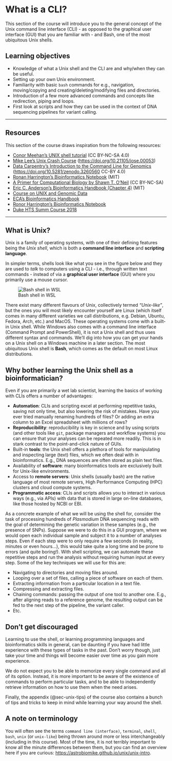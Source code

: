 # What is a CLI?

This section of the course will introduce you to the general concept of the Unix command line interface (CLI) - as opposed to the graphical user interface (GUI) that you are familiar with - and Bash, one of the most ubiquitous Unix shells.

## Learning objectives

-   Knowledge of what a Unix shell and the CLI are and why/when they can be useful.
-   Setting up your own Unix environment.
-   Familiarity with basic `bash` commands for e.g., navigation, moving/copying and creating/deleting/modifying files and directories.
-   Introduction of a few more advanced commands and concepts like redirection, piping and loops.
-   First look at scripts and how they can be used in the context of DNA sequencing pipelines for variant calling.

---

## Resources {.unnumbered}

This section of the course draws inspiration from the following resources:

- [Conor Meehan's UNIX shell tutorial](https://conmeehan.github.io/UNIXtutorial.html) (CC BY-NC-SA 4.0)
- [Mike Lee's Unix Crash Course](https://astrobiomike.github.io/unix/) (<https://doi.org/10.21105/jose.00053>)
- [Data Carpentry's Introduction to the Command Line for Genomics](https://datacarpentry.org/shell-genomics/) (<https://doi.org/10.5281/zenodo.3260560> CC-BY 4.0)
- [Ronan Harrington's Bioinformatics Notebook](https://rnnh.github.io/bioinfo-notebook/docs/cl_intro.html) (MIT)
- [A Primer for Computational Biology by Shawn T. O’Neil](https://open.oregonstate.education/computationalbiology/) (CC BY-NC-SA)
- [Eric C. Anderson's Bioinformatics Handbook (Chapter 4)](https://eriqande.github.io/eca-bioinf-handbook/essential-unixlinux-terminal-knowledge.html) (MIT)
- [Course on UNIX and Genomic Data](https://ngs-course.readthedocs.io/en/praha-november-2023/)
- [ECA's Bioinformatics Handbook](https://eriqande.github.io/eca-bioinf-handbook/essential-unixlinux-terminal-knowledge.html)
- [Ronor Harrington's Bioinformatics Notebook](https://rnnh.github.io/bioinfo-notebook/docs/cl_intro.html)
- [Duke HTS Summ Course 2018](https://people.duke.edu/~ccc14/duke-hts-2018/janice/2_Intro_to_Unix_and_bash.html)


<!-- TODO: add citations for resources -->

---

## What is Unix?

Unix is a family of operating systems, with one of their defining features being the *Unix shell*, which is both a **command line interface** and **scripting language**.

In simpler terms, shells look like what you see in the figure below and they are used to *talk* to computers using a CLI - i.e., through written text commands - instead of via a **graphical user interface** (GUI) where you primarily use a mouse cursor.

![Bash shell in WSL](../assets/bash-shell.png)

There exist many different flavours of Unix, collectively termed *"Unix-like"*, but the ones you will most likely encounter yourself are Linux (which itself comes in many different varieties we call distributions, e.g. Debian, Ubuntu, Fedora, Arch, etc.) and MacOS. These operating systems come with a built-in Unix shell. While Windows also comes with a command line interface (Command Prompt and PowerShell), it is not a Unix shell and thus uses different syntax and commands. We'll dig into how you can get your hands on a Unix shell on a Windows machine in a later section. The most ubiquitous Unix shell is **Bash**, which comes as the default on most Linux distributions.

## Why bother learning the Unix shell as a bioinformatician?

Even if you are primarily a wet lab scientist, learning the basics of working with CLIs offers a number of advantages:

-   **Automation**: CLIs and scripting excel at performing repetitive tasks, saving not only time, but also lowering the risk of mistakes. Have you ever tried manually renaming hundreds of files? Or adding an extra column to an Excel spreadsheet with millions of rows?
-   **Reproducibility**: reproducibility is key in science and by using scripts (and other tools like `git`, package managers and workflow systems) you can ensure that your analyses can be repeated more readily. This is in stark contrast to the point-and-click nature of GUIs.
-   Built-in **tools**: the Unix shell offers a plethora of tools for manipulating and inspecting large (text) files, which we often deal with in bioinformatics. E.g., DNA sequences are often stored as plain text files.
-   Availability of **software**: many bioinformatics tools are exclusively built for Unix-like environments.
-   Access to **remote servers**: Unix shells (usually bash) are the native language of most remote servers, High Performance Computing (HPC) clusters and cloud compute systems.
-   **Programmatic access**: CLIs and scripts allows you to interact in various ways (e.g., via APIs) with data that is stored in large on-line databases, like those hosted by NCBI or EBI.

As a concrete example of what we will be using the shell for, consider the task of processing hundreds of *Plasmodium* DNA sequencing reads with the goal of determining the genetic variation in these samples (e.g., the presence of SNPs). Suppose we were to do this in a GUI program, where we would open each individual sample and subject it to a number of analyses steps. Even if each step were to only require a few seconds (in reality, minutes or even hours...), this would take quite a long time and be prone to errors (and quite boring!). With shell scripting, we can automate these repetitive steps and run the analysis without requiring human input at every step. Some of the key techniques we will use for this are:

-   Navigating to directories and moving files around.
-   Looping over a set of files, calling a piece of software on each of them.
-   Extracting information from a particular location in a text file.
-   Compressing and extracting files.
-   Chaining commands: passing the output of one tool to another one. E.g., after aligning reads to a reference genome, the resulting output can be fed to the next step of the pipeline, the variant caller.
-   Etc.

## Don't get discouraged

Learning to use the shell, or learning programming languages and bioinformatics skills in general, can be daunting if you have had little experience with these types of tasks in the past. Don't worry though, just take your time and things will become easier over time as you gain more experience.

We do not expect you to be able to memorize every single command and all of its option. Instead, it is more important to be aware of the existence of commands to perform particular tasks, and to be able to independently retrieve information on how to use them when the need arises.

Finally, the appendix (@sec-unix-tips) of the course also contains a bunch of tips and tricks to keep in mind while learning your way around the shell.

## A note on terminology

You will often see the terms `command line (interface)`, `terminal`, `shell`, `bash`, `unix` (or `unix-like`) being thrown around more or less interchangeably (including in this course). Most of the time, it is not terribly important to know all the minute differences between them, but you can find an overview here if you are curious: <https://astrobiomike.github.io/unix/unix-intro>.
